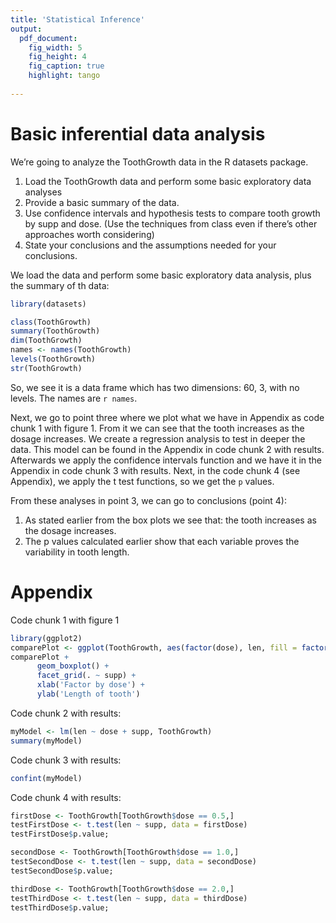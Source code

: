 ```yaml
---
title: 'Statistical Inference'
output:
  pdf_document:
    fig_width: 5
    fig_height: 4
    fig_caption: true
    highlight: tango
   
---
```



Basic inferential data analysis
===

We're going to analyze the ToothGrowth data in the R datasets package. 

1. Load the ToothGrowth data and perform some basic exploratory data analyses 
2. Provide a basic summary of the data.
3. Use confidence intervals and hypothesis tests to compare tooth growth by supp and dose. (Use the techniques from class even if there's other approaches worth considering)
4. State your conclusions and the assumptions needed for your conclusions. 

We load the data and perform some basic exploratory data analysis, plus the summary of th data:

```r
library(datasets)

class(ToothGrowth)
summary(ToothGrowth)
dim(ToothGrowth)
names <- names(ToothGrowth)
levels(ToothGrowth)
str(ToothGrowth)
```

So, we see it is a data frame which has two dimensions: 60, 3, with no levels. The names are `r names`.

Next, we go to point three where we plot what we have in Appendix as code chunk 1 with figure 1. From it we can see that the tooth increases as the dosage increases. We create a regression analysis to test in deeper the data. This model can be found in the Appendix in code chunk 2 with results. Afterwards we apply the confidence intervals function and we have it in the Appendix in code chunk 3 with results. Next, in the code chunk 4 (see Appendix), we apply the t test functions, so we get the `p` values.

From these analyses in point 3, we can go to conclusions (point 4):

1. As stated earlier from the box plots we see that: the tooth increases as the dosage increases.
2. The p values calculated earlier show that each variable proves the variability in tooth length.  


\newpage

Appendix
===

Code chunk 1 with figure 1

```r
library(ggplot2)
comparePlot <- ggplot(ToothGrowth, aes(factor(dose), len, fill = factor(dose))) 
comparePlot + 
      geom_boxplot() + 
      facet_grid(. ~ supp) +  
      xlab('Factor by dose') +
      ylab('Length of tooth')
```

Code chunk 2 with results:

```r
myModel <- lm(len ~ dose + supp, ToothGrowth)
summary(myModel)
```

Code chunk 3 with results:

```r
confint(myModel)
```

Code chunk 4 with results:

```r
firstDose <- ToothGrowth[ToothGrowth$dose == 0.5,]
testFirstDose <- t.test(len ~ supp, data = firstDose)
testFirstDose$p.value; 

secondDose <- ToothGrowth[ToothGrowth$dose == 1.0,]
testSecondDose <- t.test(len ~ supp, data = secondDose)
testSecondDose$p.value; 

thirdDose <- ToothGrowth[ToothGrowth$dose == 2.0,]
testThirdDose <- t.test(len ~ supp, data = thirdDose)
testThirdDose$p.value;
```